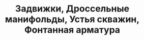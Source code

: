 ---
id: 0
title: "Задвижки, Дроссельные манифольды, Устья скважин, Фонтанная арматура"
image : "./gate-valves-choke-manifolds-wellheads-x-mas-trees.png"
ready: true
---